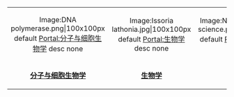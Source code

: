 {| style="width:100%;border:solid 0px #FFFFFF;background-color:transparent;align:center;padding:0px;padding-top:1em;" cellspacing="0px;"  
|-
| style="width:16.6%;"| <div align="center"><imagemap>   
Image:DNA polymerase.png|100x100px   
default [[Portal:分子与细胞生物学|Portal:分子与细胞生物学]]  
desc none   
</imagemap></div>
| style="width:16.6%;"| <div align="center"><imagemap>   
Image:Issoria lathonia.jpg|100x100px   
default [[Portal:生物学|Portal:生物学]]  
desc none   
</imagemap></div>  
| style="width:16.6%;"| <div align="center"><imagemap>   
Image:Nuvola apps edu science.png|100x100px   
default [[Portal:化学|Portal:化学]]  
desc none   
</imagemap></div>  
| style="width:16.6%;"| <div align="center"><imagemap>   
Image:Star of life2.svg|100x100px   
default [[Portal:医学|Portal:医学]]  
desc none   
</imagemap></div>  
| style="width:16.6%;"| <div align="center"><imagemap>   
Image:Nuvola apps kalzium.png|100x100px   
default [[Portal:科学|Portal:科学]]  
desc none   
</imagemap></div>  
|-
| style="text-align:center;" |'''[[Portal:分子与细胞生物学|分子与细胞生物学]]'''
| style="text-align:center;" |'''[[Portal:生物学|生物学]]'''  
| style="text-align:center;" |'''[[Portal:化学|化学]]'''  
| style="text-align:center;" |'''[[Portal:医学|医学]]'''  
| style="text-align:center;" |'''[[Portal:科学|科学]]'''  
|}